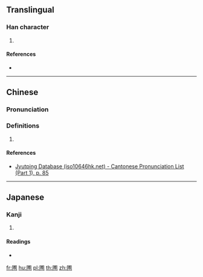 ==Translingual==

===Han character===
{{Han char|rn=31|rad=囗|as=10|sn=13|four=|canj=WIBI|ids=⿴囗尃}}

# {{defn|Han|sort=囗10}}

====References====
* {{Han ref|kx=0220.060|dkj=04816|hdz=10724.040|uh=5711|ud=22289}}

----

==Chinese==
{{zh-forms}}

===Pronunciation===
{{zh-pron
|m=fù
|c=pou2
|c-t=
|g=
|h=pfs=
|j=
|md=
|mn=
|mn-t=
|w=
|x=
|mc=y
|oc=y
|cat=n
}}

===Definitions===
{{zh-hanzi}}

# {{rfdef|lang=zh}}

====References====
* [http://www.iso10646hk.net/jp/document/download.jsp Jyutping Database (iso10646hk.net) - Cantonese Pronunciation List (Part 1), p. 85]

----

==Japanese==

===Kanji===
{{ja-kanji|grade=|rs=囗10}}

# {{defn|lang=ja|sort=囗10}}

====Readings====
* {{ja-readings|on=[[ほ]] (ho), [[ふ]] (fu)|kun=[[はたけ]] (hatake), [[にわ]] (niwa)}}

[[fr:圑]]
[[hu:圑]]
[[pl:圑]]
[[th:圑]]
[[zh:圑]]